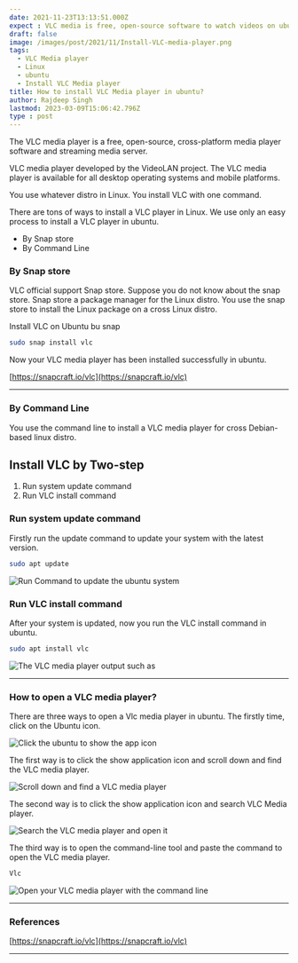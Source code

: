 ```yaml
---
date: 2021-11-23T13:13:51.000Z
expect : VLC media is free, open-source software to watch videos on ubuntu and any Linux distro. VLC provides a lot of features of users with an easily understandable UI interface.
draft: false
image: /images/post/2021/11/Install-VLC-media-player.png
tags:
  - VLC Media player
  - Linux
  - ubuntu
  - Install VLC Media player
title: How to install VLC Media player in ubuntu?
author: Rajdeep Singh
lastmod: 2023-03-09T15:06:42.796Z
type : post
---
```


The VLC media player is a free, open-source, cross-platform media player
software and streaming media server.

VLC media player developed by the VideoLAN project. The VLC media player is
available for all desktop operating systems and mobile platforms.

You use whatever distro in Linux. You install VLC with one command.

There are tons of ways to install a VLC player in Linux. We use only an easy
process to install a VLC player in ubuntu.

- By Snap store
- By Command Line

### By Snap store

VLC official support Snap store. Suppose you do not know about the snap store.
Snap store a package manager for the Linux distro. You use the snap store to
install the Linux package on a cross Linux distro.

Install VLC on Ubuntu bu snap

```bash
sudo snap install vlc
```

Now your VLC media player has been installed successfully in ubuntu.

[https://snapcraft.io/vlc](https://snapcraft.io/vlc)

---

### By Command Line

You use the command line to install a VLC media player for cross Debian-based linux distro.

## Install VLC by Two-step

1. Run system update command
2. Run VLC install command

### Run system update command

Firstly run the update command to update your system with the latest version.

```bash
sudo apt update
```

![Run Command to update the ubuntu system](/images/post/2021/11/carbon-1-.png "Run Command to update the ubuntu system")

### Run VLC install command

After your system is updated, now you run the VLC install command in ubuntu.

```bash
sudo apt install vlc
```

![The VLC media player output such as](/images/post/2021/11/carbon-2-.png "The VLC media player output such as")

---

### How to open a VLC media player?

There are three ways to open a Vlc media player in ubuntu. The firstly time, click on the Ubuntu icon.

![Click the ubuntu to show the app icon](/images/post/2021/11/ubuntoicon.png "Click the ubuntu to show the app icon")

The first way is to click the show application icon and scroll down and find the
VLC media player.

![Scroll down and find a VLC media player](/images/post/2021/11/scrooldownvlc.png "Scroll down and find a VLC media player")

The second way is to click the show application icon and search VLC Media
player.

![Search the VLC media player and open it](/images/post/2021/11/searchvlc.png "Search the VLC media player and open it")

The third way is to open the command-line tool and paste the command to open the
VLC media player.

```bash
Vlc
```

![Open your VLC media player with the command line](/images/post/2021/11/carbon-3-.png "Open your VLC media player with the command line")

---

### References

[https://snapcraft.io/vlc](https://snapcraft.io/vlc)

---
